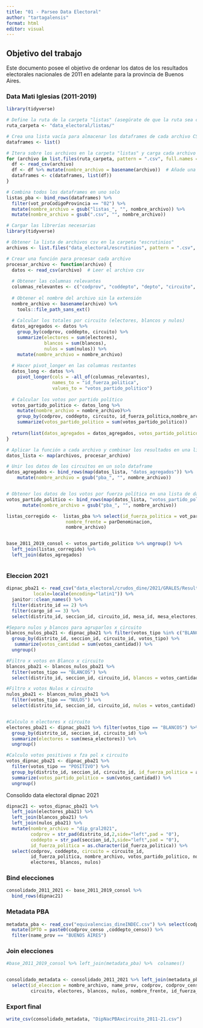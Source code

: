 ```yaml
---
title: "01 - Parseo Data Electoral"
author: "tartagalensis"
format: html
editor: visual
---
```


## Objetivo del trabajo

Este documento posee el objetivo de ordenar los datos de los resultados electorales nacionales de 2011 en adelante para la provincia de Buenos Aires.

### Data Mati Iglesias (2011-2019)

```r

library(tidyverse)

# Define la ruta de la carpeta "listas" (asegúrate de que la ruta sea correcta)
ruta_carpeta <- "data_electoral/listas/"

# Crea una lista vacía para almacenar los dataframes de cada archivo CSV
dataframes <- list()

# Itera sobre los archivos en la carpeta "listas" y carga cada archivo CSV en un dataframe individual
for (archivo in list.files(ruta_carpeta, pattern = ".csv", full.names = TRUE)) {
  df <- read_csv(archivo)
  df <- df %>% mutate(nombre_archivo = basename(archivo))  # Añade una columna para identificar el archivo
  dataframes <- c(dataframes, list(df))
}

# Combina todos los dataframes en uno solo
listas_pba <- bind_rows(dataframes) %>% 
  filter(vot_proCodigoProvincia == "02") %>% 
  mutate(nombre_archivo = gsub("listas_", "", nombre_archivo)) %>%
  mutate(nombre_archivo = gsub(".csv", "", nombre_archivo)) 

```

```r

# Cargar las librerías necesarias
library(tidyverse)

# Obtener la lista de archivos csv en la carpeta "escrutinios"
archivos <- list.files("data_electoral/escrutinios", pattern = ".csv", full.names = TRUE)

# Crear una función para procesar cada archivo
procesar_archivo <- function(archivo) {
  datos <- read_csv(archivo)  # Leer el archivo csv
  
  # Obtener las columnas relevantes
  columnas_relevantes <- c("codprov", "coddepto", "depto", "circuito", "mesa", "electores", "blancos", "nulos")
  
  # Obtener el nombre del archivo sin la extensión
  nombre_archivo <- basename(archivo) %>%
    tools::file_path_sans_ext()
  
  # Calcular los totales por circuito (electores, blancos y nulos)
  datos_agregados <- datos %>%
    group_by(codprov, coddepto, circuito) %>%
    summarize(electores = sum(electores),
              blancos = sum(blancos),
              nulos = sum(nulos)) %>%
    mutate(nombre_archivo = nombre_archivo)
  
  # Hacer pivot_longer en las columnas restantes
  datos_long <- datos %>%
    pivot_longer(cols = -all_of(columnas_relevantes),
                 names_to = "id_fuerza_politica",
                 values_to = "votos_partido_politico")
  
  # Calcular los votos por partido político
  votos_partido_politico <- datos_long %>%
    mutate(nombre_archivo = nombre_archivo)%>%
    group_by(codprov, coddepto, circuito, id_fuerza_politica,nombre_archivo) %>%
    summarize(votos_partido_politico = sum(votos_partido_politico))
  
  return(list(datos_agregados = datos_agregados, votos_partido_politico = votos_partido_politico))
}

# Aplicar la función a cada archivo y combinar los resultados en una lista de dataframes
datos_lista <- map(archivos, procesar_archivo)

# Unir los datos de los circuitos en un solo dataframe
datos_agregados <- bind_rows(map(datos_lista, "datos_agregados")) %>% 
    mutate(nombre_archivo = gsub("pba_", "", nombre_archivo)) 


# Obtener los datos de los votos por fuerza política en una lista de dataframes
votos_partido_politico <- bind_rows(map(datos_lista, "votos_partido_politico")) %>% 
      mutate(nombre_archivo = gsub("pba_", "", nombre_archivo)) 

```

```r



listas_corregido <-  listas_pba %>% select(id_fuerza_politica = vot_parCodigo,
                      nombre_frente = parDenominacion,
                      nombre_archivo)


base_2011_2019_consol <- votos_partido_politico %>% ungroup() %>% 
  left_join(listas_corregido) %>% 
  left_join(datos_agregados)



```

### Eleccion 2021

```r
dipnac_pba21 <- read_csv("data_electoral/crudos_dine/2021/GRALES/ResultadosElectorales.csv",
          locale=locale(encoding="latin1")) %>% 
  janitor::clean_names() %>% 
  filter(distrito_id == 2) %>% 
  filter(cargo_id == 3) %>% 
  select(distrito_id, seccion_id, circuito_id, mesa_id, mesa_electores, agrupacion_id, agrupacion_nombre, lista_numero, lista_nombre, votos_tipo, votos_cantidad) 

#Separo nulos y blancos para agruparlos x circuito
blancos_nulos_pba21 <- dipnac_pba21 %>% filter(votos_tipo %in% c("BLANCOS", "NULOS")) %>% 
  group_by(distrito_id, seccion_id, circuito_id, votos_tipo) %>% 
   summarize(votos_cantidad = sum(votos_cantidad)) %>% 
  ungroup()

#Filtro x votos en Blanco x circuito
blancos_pba21 <- blancos_nulos_pba21 %>% 
  filter(votos_tipo == "BLANCOS") %>% 
  select(distrito_id, seccion_id, circuito_id, blancos = votos_cantidad)  

#Filtro x votos Nulos x circuito
nulos_pba21 <- blancos_nulos_pba21 %>% 
  filter(votos_tipo == "NULOS") %>% 
  select(distrito_id, seccion_id, circuito_id, nulos = votos_cantidad)


#Calculo n electores x circuito
electores_pba21 <- dipnac_pba21 %>% filter(votos_tipo == "BLANCOS") %>% 
  group_by(distrito_id, seccion_id, circuito_id) %>% 
  summarize(electores = sum(mesa_electores)) %>% 
  ungroup() 

#Calculo votos positivos x fza pol x circuito
votos_dipnac_pba21 <- dipnac_pba21 %>% 
  filter(votos_tipo == "POSITIVO") %>% 
  group_by(distrito_id, seccion_id, circuito_id, id_fuerza_politica = agrupacion_id, nombre_frente = agrupacion_nombre) %>% 
  summarize(votos_partido_politico = sum(votos_cantidad)) %>% 
  ungroup()


```

Consolido data electoral dipnac 2021

```r
dipnac21 <- votos_dipnac_pba21 %>% 
  left_join(electores_pba21) %>% 
  left_join(blancos_pba21) %>% 
  left_join(nulos_pba21) %>% 
  mutate(nombre_archivo = "dip_gral2021",
         codprov = str_pad(distrito_id,2,side="left",pad = "0"),
         coddepto = str_pad(seccion_id,3,side="left",pad = "0"),
         id_fuerza_politica = as.character(id_fuerza_politica)) %>% 
  select(codprov, coddepto, circuito = circuito_id, 
         id_fuerza_politica, nombre_archivo, votos_partido_politico, nombre_frente,
         electores, blancos, nulos) 

```

### Bind elecciones

```r
consolidado_2011_2021 <- base_2011_2019_consol %>% 
  bind_rows(dipnac21) 
```

### Metadata PBA

```r
metadata_pba <- read_csv("equivalencias_dineINDEC.csv") %>% select(codprov, coddepto, codprov_censo, coddepto_censo, nomdepto_censo, name_prov) %>% 
  mutate(DPTO = paste0(codprov_censo ,coddepto_censo)) %>% 
  filter(name_prov == "BUENOS AIRES")
```

### 

### Join elecciones

```r
#base_2011_2019_consol %>% left_join(metadata_pba) %>%  colnames()


consolidado_metadata <- consolidado_2011_2021 %>% left_join(metadata_pba) %>% 
  select(id_eleccion = nombre_archivo, name_prov, codprov, codprov_censo, nomdepto = nomdepto_censo, coddepto, coddepto_censo, DPTO,
         circuito, electores, blancos, nulos, nombre_frente, id_fuerza_politica, votos_partido_politico)
```

### Export final

```r
write_csv(consolidado_metadata, "DipNacPBAxcircuito_2011-21.csv")
```
